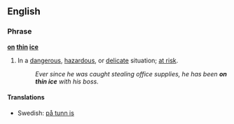 ==English==

===Phrase===
'''[[on]] [[thin]] [[ice]]'''

# {{idiom}} In a [[dangerous]], [[hazardous]], or [[delicate]] situation; [[at risk]].
#:''Ever since he was caught stealing office supplies, he has been '''on thin ice''' with his boss.''


====Translations====
*Swedish: [[på tunn is]]